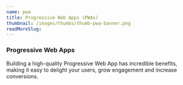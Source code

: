 ```yaml
---
name: pwa
title: Progressive Web Apps (PWAs)
thumbnail: /images/thumbs/thumb-pwa-banner.png
readMoreSlug:
---
```


### Progressive Web Apps

Building a high-quality Progressive Web App has incredible benefits, making it easy to delight your users, grow engagement and increase conversions.
